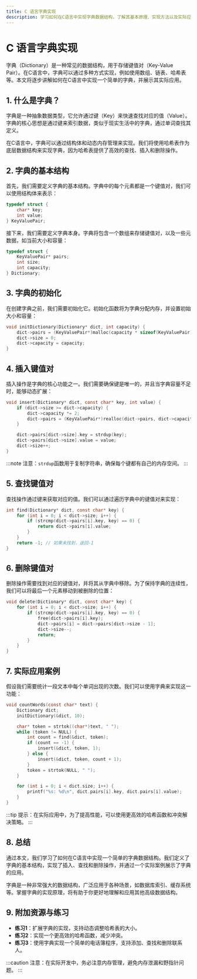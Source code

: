 ```yaml
---
title: C 语言字典实现
description: 学习如何在C语言中实现字典数据结构，了解其基本原理、实现方法以及实际应用场景。
---
```


# C 语言字典实现

字典（Dictionary）是一种常见的数据结构，用于存储键值对（Key-Value Pair）。在C语言中，字典可以通过多种方式实现，例如使用数组、链表、哈希表等。本文将逐步讲解如何在C语言中实现一个简单的字典，并展示其实际应用。

## 1. 什么是字典？

字典是一种抽象数据类型，它允许通过键（Key）来快速查找对应的值（Value）。字典的核心思想是通过键来索引数据，类似于现实生活中的字典，通过单词查找其定义。

在C语言中，字典可以通过结构体和动态内存管理来实现。我们将使用哈希表作为底层数据结构来实现字典，因为哈希表提供了高效的查找、插入和删除操作。

## 2. 字典的基本结构

首先，我们需要定义字典的基本结构。字典中的每个元素都是一个键值对，我们可以使用结构体来表示：

```c
typedef struct {
    char* key;
    int value;
} KeyValuePair;
```

接下来，我们需要定义字典本身。字典将包含一个数组来存储键值对，以及一些元数据，如当前大小和容量：

```c
typedef struct {
    KeyValuePair* pairs;
    int size;
    int capacity;
} Dictionary;
```

## 3. 字典的初始化

在创建字典之前，我们需要初始化它。初始化函数将为字典分配内存，并设置初始大小和容量：

```c
void initDictionary(Dictionary* dict, int capacity) {
    dict->pairs = (KeyValuePair*)malloc(capacity * sizeof(KeyValuePair));
    dict->size = 0;
    dict->capacity = capacity;
}
```

## 4. 插入键值对

插入操作是字典的核心功能之一。我们需要确保键是唯一的，并且当字典容量不足时，能够动态扩展：

```c
void insert(Dictionary* dict, const char* key, int value) {
    if (dict->size >= dict->capacity) {
        dict->capacity *= 2;
        dict->pairs = (KeyValuePair*)realloc(dict->pairs, dict->capacity * sizeof(KeyValuePair));
    }

    dict->pairs[dict->size].key = strdup(key);
    dict->pairs[dict->size].value = value;
    dict->size++;
}
```

:::note
注意：`strdup`函数用于复制字符串，确保每个键都有自己的内存空间。
:::

## 5. 查找键值对

查找操作通过键来获取对应的值。我们可以通过遍历字典中的键值对来实现：

```c
int find(Dictionary* dict, const char* key) {
    for (int i = 0; i < dict->size; i++) {
        if (strcmp(dict->pairs[i].key, key) == 0) {
            return dict->pairs[i].value;
        }
    }
    return -1; // 如果未找到，返回-1
}
```

## 6. 删除键值对

删除操作需要找到对应的键值对，并将其从字典中移除。为了保持字典的连续性，我们可以将最后一个元素移动到被删除的位置：

```c
void delete(Dictionary* dict, const char* key) {
    for (int i = 0; i < dict->size; i++) {
        if (strcmp(dict->pairs[i].key, key) == 0) {
            free(dict->pairs[i].key);
            dict->pairs[i] = dict->pairs[dict->size - 1];
            dict->size--;
            return;
        }
    }
}
```

## 7. 实际应用案例

假设我们需要统计一段文本中每个单词出现的次数。我们可以使用字典来实现这一功能：

```c
void countWords(const char* text) {
    Dictionary dict;
    initDictionary(&dict, 10);

    char* token = strtok((char*)text, " ");
    while (token != NULL) {
        int count = find(&dict, token);
        if (count == -1) {
            insert(&dict, token, 1);
        } else {
            insert(&dict, token, count + 1);
        }
        token = strtok(NULL, " ");
    }

    for (int i = 0; i < dict.size; i++) {
        printf("%s: %d\n", dict.pairs[i].key, dict.pairs[i].value);
    }
}
```

:::tip
提示：在实际应用中，为了提高性能，可以使用更高效的哈希函数和冲突解决策略。
:::

## 8. 总结

通过本文，我们学习了如何在C语言中实现一个简单的字典数据结构。我们定义了字典的基本结构，实现了插入、查找和删除操作，并通过一个实际案例展示了字典的应用。

字典是一种非常强大的数据结构，广泛应用于各种场景，如数据库索引、缓存系统等。掌握字典的实现原理，将有助于你更好地理解和应用其他高级数据结构。

## 9. 附加资源与练习

- **练习1**：扩展字典的实现，支持动态调整哈希表的大小。
- **练习2**：实现一个更高效的哈希函数，减少冲突。
- **练习3**：使用字典实现一个简单的电话簿程序，支持添加、查找和删除联系人。

:::caution
注意：在实际开发中，务必注意内存管理，避免内存泄漏和野指针问题。
:::